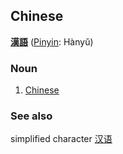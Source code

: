 ==Chinese==
'''[[漢]][[語]]''' ([[Pinyin]]: Hànyǔ)

===Noun===
# [[Chinese]]


===See also===
simplified character
[[汉语]]